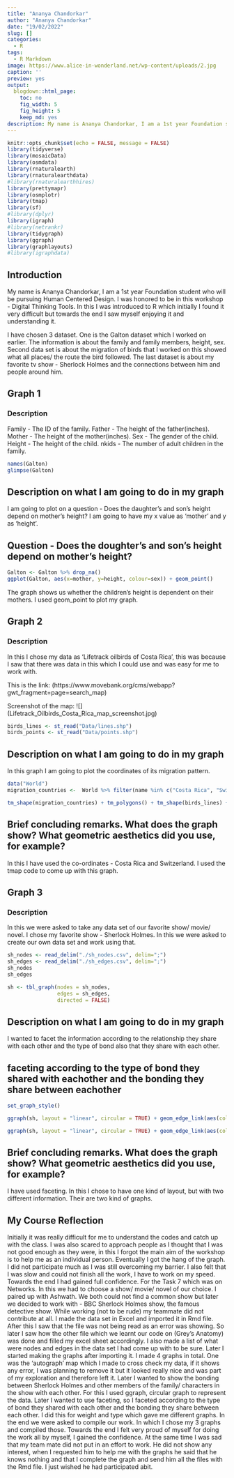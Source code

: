 ```yaml
---
title: "Ananya Chandorkar"
author: "Ananya Chandorkar"
date: "19/02/2022"
slug: []
categories:
  - R
tags:
  - R Markdown
image: https://www.alice-in-wonderland.net/wp-content/uploads/2.jpg
caption: ''
preview: yes
output:
  blogdown::html_page:
    toc: no
    fig_width: 5
    fig_height: 5
    keep_md: yes
description: My name is Ananya Chandorkar, I am a 1st year Foundation student who will be pursuing Human Centered Design. I was honored to be in this workshop - Digital Thinking Tools.
---
```


```r
knitr::opts_chunk$set(echo = FALSE, message = FALSE)
library(tidyverse)
library(mosaicData)
library(osmdata)
library(rnaturalearth)
library(rnaturalearthdata)
#library(rnaturalearthhires)
library(prettymapr) 
library(osmplotr) 
library(tmap) 
library(sf)
#library(dplyr)
library(igraph)
#library(netrankr)
library(tidygraph)
library(ggraph)
library(graphlayouts)
#library(igraphdata)
```

## Introduction
My name is Ananya Chandorkar, I am a 1st year Foundation student who will be pursuing Human Centered Design. I was honored to be in this workshop - Digital Thinking Tools. In this I was introduced to R which initially I found it very difficult but towards the end I saw myself enjoying it and understanding it.

I have chosen 3 dataset. One is the Galton dataset which I worked on earlier. The information is about the family and family members, height, sex. Second data set is about the migration of birds that I worked on this showed what all places/ the route the bird followed. The last dataset is about my favorite tv show - Sherlock Holmes and the connections between him and people around him.


## Graph 1
### Description
Family - The ID of the family.
Father - The height of the father(inches).
Mother - The height of the mother(inches).
Sex - The gender of the child.
Height - The height of the child.
nkids - The number of adult children in the family.


```r
names(Galton)
glimpse(Galton)
```
## Description on what I am going to do in my graph
I am going to plot on a question - Does the daughter's and son's height depend on mother's height? I am going to have my x value as 'mother' and y as 'height'.

## Question - Does the doughter's and son's height depend on mother's height?

```r
Galton <- Galton %>% drop_na()
ggplot(Galton, aes(x=mother, y=height, colour=sex)) + geom_point()
```


The graph shows us whether the children's height is dependent on their mothers. I used geom_point to plot my graph.



## Graph 2
### Description
In this I chose my data as 'Lifetrack oilbirds of Costa Rica', this was because I saw that there was data in this which I could use and was easy for me to work with. 

This is the link:
(https://www.movebank.org/cms/webapp?gwt_fragment=page=search_map)

Screenshot of the map:
![] (Lifetrack_Oilbirds_Costa_Rica_map_screenshot.jpg)


```r
birds_lines <- st_read("Data/lines.shp") 
birds_points <- st_read("Data/points.shp") 
```
## Description on what I am going to do in my graph
In this graph I am going to plot the coordinates of its migration pattern.



```r
data("World")
migration_countries <-  World %>% filter(name %in% c("Costa Rica", "Switzerland"))
```

```r
tm_shape(migration_countries) + tm_polygons() + tm_shape(birds_lines) + tm_lines(col = "red") + tm_shape(birds_points) + tm_bubbles(col = "yellow", size = 0.5)
```
## Brief concluding remarks. What does the graph show? What geometric aesthetics did you use, for example?
In this I have used the co-ordinates - Costa Rica and Switzerland. I used the tmap code to come up with this graph.


## Graph 3
### Description
In this we were asked to take any data set of our favorite show/ movie/ novel. I chose my favorite show - Sherlock Holmes. In this we were asked to create our own data set and work using that.


```r
sh_nodes <- read_delim("./sh_nodes.csv", delim=";")
sh_edges <- read_delim("./sh_edges.csv", delim=";")
sh_nodes
sh_edges
```

```r
sh <- tbl_graph(nodes = sh_nodes,
                edges = sh_edges,
                directed = FALSE)
```

## Description on what I am going to do in my graph
I wanted to facet the information according to the relationship they share with each other and the type of bond also that they share with each other.


## faceting according to the type of bond they shared with eachother and the bonding they share between eachother
```r
set_graph_style()

ggraph(sh, layout = "linear", circular = TRUE) + geom_edge_link(aes(color = Type)) + geom_node_point() + facet_edges(~Type)

ggraph(sh, layout = "linear", circular = TRUE) + geom_edge_link(aes(color = Weight)) + geom_node_point() + facet_edges(~Weight)
```
## Brief concluding remarks. What does the graph show? What geometric aesthetics did you use, for example?
I have used faceting. In this I chose to have one kind of layout, but with two different information. Their are two kind of graphs. 


## My Course Reflection
Initially it was really difficult for me to understand the codes and catch up with the class. I was also scared to approach people as I thought that I was not good enough as they were, in this I forgot the main aim of the workshop is to help me as an individual person. Eventually I got the hang of the graph. I did not participate much as I was still overcoming my barrier. I also felt that I was slow and could not finish all the work, I have to work on my speed.
Towards the end I had gained full confidence. For the Task 7 which was on Networks. In this we had to choose a show/ movie/ novel of our choice. I paired up with Ashwath. We both could not find a common show but later we decided to work with - BBC Sherlock Holmes show, the famous detective show. While working (not to be rude) my teammate did not contribute at all. I made the data set in Excel and imported it in Rmd file. After this I saw that the file was not being read as an error was showing. So later I saw how the other file which we learnt our code on (Grey's Anatomy) was done and filled my excel sheet accordingly. I also made a list of what were nodes and edges in the data set I had come up with to be sure. Later I started making the graphs after importing it. I made 4 graphs in total. One was the 'autograph' map which I made to cross check my data, if it shows any error, I was planning to remove it but it looked really nice and was part of my exploration and therefore left it. Later I wanted to show the bonding between Sherlock Holmes and other members of the family/ characters in the show with each other. For this I used ggraph, circular graph to represent the data. Later I wanted to use faceting, so I faceted according to the type of bond they shared with each other and the bonding they share between each other. I did this for weight and type which gave me different graphs. 
In the end we were asked to compile our work. In which I chose my 3 graphs and compiled those. Towards the end I felt very proud of myself for doing the work all by myself, I gained the confidence. At the same time I was sad that my team mate did not put in an effort to work. He did not show any interest, when I requested him to help me with the graphs he said that he knows nothing and that I complete the graph and send him all the files with the Rmd file. I just wished he had participated abit. 
